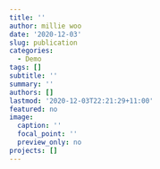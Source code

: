 ```yaml
---
title: ''
author: millie woo
date: '2020-12-03'
slug: publication
categories:
  - Demo
tags: []
subtitle: ''
summary: ''
authors: []
lastmod: '2020-12-03T22:21:29+11:00'
featured: no
image:
  caption: ''
  focal_point: ''
  preview_only: no
projects: []
---
```

